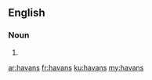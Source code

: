 ==English==

===Noun===
{{head|en}}

# {{plural of|havan}}

[[ar:havans]]
[[fr:havans]]
[[ku:havans]]
[[my:havans]]
